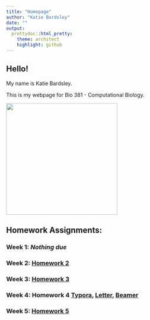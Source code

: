 ```yaml
---
title: "Homepage"
author: "Katie Bardsley"
date: ""
output:
  prettydoc::html_pretty:
    theme: architect
    highlight: github
---
```


## Hello!

My name is Katie Bardsley.

This is my webpage for Bio 381 - Computational Biology.

<img src="DSC_0982.jpg" width = "300" height ="300" />

## Homework Assignments:

### Week 1: *Nothing due*

### Week 2: [Homework 2](Homework/Homework_02.html)

### Week 3: [Homework 3](Homework/Homework_03.html)

### Week 4: Homework 4 [Typora](Homework/Homework_04.html), [Letter](Homework/01_UVM_Letter_TEMPLATE.pdf), [Beamer](Homework_04_Beamer.pdf)

### Week 5: [Homework 5](Homework/Homework_05.html)
